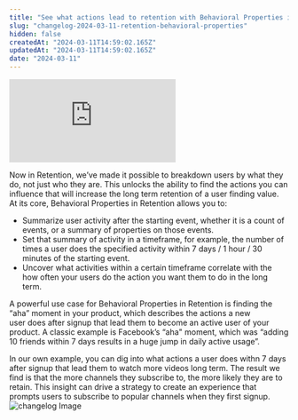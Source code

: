 ```yaml
---
title: "See what actions lead to retention with Behavioral Properties in Retention"
slug: "changelog-2024-03-11-retention-behavioral-properties"
hidden: false
createdAt: "2024-03-11T14:59:02.165Z"
updatedAt: "2024-03-11T14:59:02.165Z"
date: "2024-03-11"
---
```

<div style={{position: 'relative', paddingBottom: '64.90384615384616%', height: 0}}>
    <iframe src="https://www.loom.com/embed/dd4042654e6f46039d011a680fe93948"
        frameBorder="0"
        webkitallowfullscreen="true" mozallowfullscreen="true" allowFullScreen
        style={{position: 'absolute', 'top': 0, 'left': 0, 'width': '100%', 'height': '100%'}}>
    </iframe>
</div>

Now in Retention, we’ve made it possible to breakdown users by what they do, not just who they are. This unlocks the ability to find the actions you can influence that will increase the long term retention of a user finding value.
At its core, Behavioral Properties in Retention allows you to:
- Summarize user activity after the starting event, whether it is a count of events, or a summary of properties on those events.
- Set that summary of activity in a timeframe, for example, the number of times a user does the specified activity within 7 days / 1 hour / 30 minutes of the starting event.
- Uncover what activities within a certain timeframe correlate with the how often your users do the action you want them to do in the long term.

A powerful use case for Behavioral Properties in Retention is finding the “aha” moment in your product, which describes the actions a new user does after signup that lead them to become an active user of your product.
A classic example is Facebook’s “aha" moment, which was “adding 10 friends within 7 days results in a huge jump in daily active usage”.

In our own example, you can dig into what actions a user does withn 7 days after signup that lead them to watch more videos long term.
The result we find is that the more channels they subscribe to, the more likely they are to retain. This insight can drive a strategy to create an experience that prompts users to subscribe to popular channels when they first signup.
![changelog Image](/changelog/retentionbp.png)
